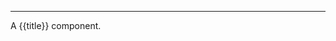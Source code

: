 

<Meta title="Components/{{title}}/Overview" />

<Title>
  @{{monorepoName}}/{{kebab}}
</Title>

---

<ShieldRow>
  <Version
    current={version}
    url="{{repoUrl}}/tree/master/components/{{pascal}}/CHANGELOG.md"
  />
</ShieldRow>

<Description />

A {{title}} component.
